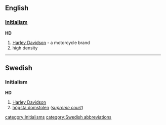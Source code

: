 ==English==
{{wikipedia}}
===[[Initialism]]===
'''HD'''
#[[Harley Davidson]] - a motorcycle brand
#high density

----
==Swedish==
===Initialism===
'''HD'''
#[[Harley Davidson]]
#[[högsta domstolen]] (''[[supreme court]]'')

[[category:Initialisms]] [[category:Swedish abbreviations]]